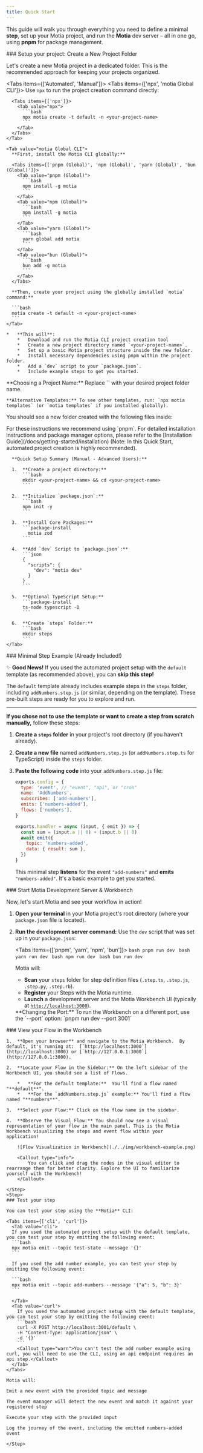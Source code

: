 ```yaml
---
title: Quick Start
---
```


This guide will walk you through everything you need to define a minimal **step**, set up your Motia project, and run the **Motia** dev server – all in one go, using **pnpm** for package management.

<Steps>
  <Step>
  ### Setup your project: Create a New Project Folder

Let's create a new Motia project in a dedicated folder. This is the recommended approach for keeping your projects organized.

  <Tabs items={['Automated', 'Manual']}>
<Tab value="Automated">
  <Tabs items={['npx', 'motia Global CLI']}>
    <Tab value="npx">
      Use `npx` to run the project creation command directly:

      <Tabs items={['npx']}>
        <Tab value="npx">
          ```bash
          npx motia create -t default -n <your-project-name>
          ```
        </Tab>
      </Tabs>
    </Tab>

    <Tab value="motia Global CLI">
      **First, install the Motia CLI globally:**

      <Tabs items={['pnpm (Global)', 'npm (Global)', 'yarn (Global)', 'bun (Global)']}>
        <Tab value="pnpm (Global)">
          ```bash
          npm install -g motia
          ```
        </Tab>
        <Tab value="npm (Global)">
          ```bash
          npm install -g motia
          ```
        </Tab>
        <Tab value="yarn (Global)">
          ```bash
          yarn global add motia
          ```
        </Tab>
        <Tab value="bun (Global)">
          ```bash
          bun add -g motia
          ```
        </Tab>
      </Tabs>

      **Then, create your project using the globally installed `motia` command:**

      ```bash
      motia create -t default -n <your-project-name>
      ```
    </Tab>

  </Tabs>

    *   **This will**:
        *   Download and run the Motia CLI project creation tool
        *   Create a new project directory named `<your-project-name>`.
        *   Set up a basic Motia project structure inside the new folder.
        *   Install necessary dependencies using pnpm within the project folder.
        *   Add a `dev` script to your `package.json`.
        *   Include example steps to get you started.

  <Callout type="info">
    **Choosing a Project Name:** Replace `<your-project-name>` with your desired project folder name.

    **Alternative Templates:** To see other templates, run: `npx motia templates` (or `motia templates` if you installed globally).

  </Callout>

You should see a new folder created with the following files inside:

  <Files>
    <Folder name="steps" defaultOpen>
      <File name="one.step.ts" />
      <File name="two.step.ts" />
      <File name="api.step.ts" />
    </Folder>
    <File name="package.json" />
  </Files>
</Tab>
    <Tab value="Manual">
      <Callout>For these instructions we recommend using `pnpm`. For detailed installation instructions and package manager options, please refer to the [Installation Guide](/docs/getting-started/installation) (Note: In this Quick Start, automated project creation is highly recommended).</Callout>

      **Quick Setup Summary (Manual - Advanced Users):**

      1.  **Create a project directory:**
          ```bash
          mkdir <your-project-name> && cd <your-project-name>
          ```

      2.  **Initialize `package.json`:**
          ```bash
          npm init -y
          ```

      3.  **Install Core Packages:**
          ```package-install
            motia zod
          ```

      4.  **Add `dev` Script to `package.json`:**
          ```json
          {
            "scripts": {
              "dev": "motia dev"
            }
          }
          ```

      5.  **Optional TypeScript Setup:**
          ```package-install
          ts-node typescript -D
          ```

      6.  **Create `steps` Folder:**
          ```bash
          mkdir steps
          ```
    </Tab>

  </Tabs>

  </Step>
  <Step>
  ### Minimal Step Example (Already Included!)

✨ **Good News!** If you used the automated project setup with the `default` template (as recommended above), you can **skip this step!**

The `default` template already includes example steps in the `steps` folder, including `addNumbers.step.js` (or similar, depending on the template). These pre-built steps are ready for you to explore and run.

---

**If you chose not to use the template or want to create a step from scratch manually,** follow these steps:

1.  **Create a `steps` folder** in your project's root directory (if you haven't already).

2.  **Create a new file** named `addNumbers.step.js` (or `addNumbers.step.ts` for TypeScript) inside the `steps` folder.

    <Files>
      <Folder name="steps" defaultOpen>
        <File name="addNumbers.step.js" />
      </Folder>
    </Files>

3.  **Paste the following code** into your `addNumbers.step.js` file:

    ```javascript
    exports.config = {
      type: 'event', // "event", "api", or "cron"
      name: 'AddNumbers',
      subscribes: ['add-numbers'],
      emits: ['numbers-added'],
      flows: ['numbers'],
    }

    exports.handler = async (input, { emit }) => {
      const sum = (input.a || 0) + (input.b || 0)
      await emit({
        topic: 'numbers-added',
        data: { result: sum },
      })
    }
    ```

    This minimal step **listens** for the event `"add-numbers"` and **emits** `"numbers-added"`. It's a basic example to get you started.

  </Step>
  <Step>
  ### Start Motia Development Server & Workbench

Now, let's start Motia and see your workflow in action!

1.  **Open your terminal** in your Motia project's root directory (where your `package.json` file is located).

2.  **Run the development server command:** Use the `dev` script that was set up in your `package.json`:

    <Tabs items={['pnpm', 'yarn', 'npm', 'bun']}>
      <Tab value="pnpm">```bash pnpm run dev ```</Tab>
      <Tab value="yarn">```bash yarn run dev ```</Tab>
      <Tab value="npm">```bash npm run dev ```</Tab>
      <Tab value="bun">```bash bun run dev ```</Tab>
    </Tabs>

    Motia will:

    - **Scan** your `steps` folder for step definition files (`.step.ts`, `.step.js`, `.step.py`, `.step.rb`).
    - **Register** your Steps with the Motia runtime.
    - **Launch** a development server and the Motia Workbench UI (typically at [`http://localhost:3000`](http://localhost:3000)).

    <Callout type="info">
      **Changing the Port:** To run the Workbench on a different port, use the `--port` option: `pnpm run dev --port
      3001`
    </Callout>

  </Step>
  <Step>
    ### View your Flow in the Workbench

    1.  **Open your browser** and navigate to the Motia Workbench.  By default, it's running at:  [`http://localhost:3000`](http://localhost:3000) or [`http://127.0.0.1:3000`](http://127.0.0.1:3000).

    2.  **Locate your Flow in the Sidebar:** On the left sidebar of the Workbench UI, you should see a list of Flows.

        *   **For the default template:**  You'll find a flow named "**default**".
        *   **For the `addNumbers.step.js` example:** You'll find a flow named "**numbers**".

    3.  **Select your Flow:** Click on the flow name in the sidebar.

    4.  **Observe the Visual Flow:** You should now see a visual representation of your flow in the main panel. This is the Motia Workbench visualizing the steps and event flow within your application!

        ![Flow Visualization in Workbench](./../img/workbench-example.png)

        <Callout type="info">
            You can click and drag the nodes in the visual editor to rearrange them for better clarity. Explore the UI to familiarize yourself with the Workbench!
        </Callout>

    </Step>
    <Step>
    ### Test your step

    You can test your step using the **Motia** CLI:

    <Tabs items={['cli', 'curl']}>
      <Tab value='cli'>
      If you used the automated project setup with the default template, you can test your step by emitting the following event:
      ```bash
      npx motia emit --topic test-state --message '{}'
      ```

      If you used the add number example, you can test your step by emitting the following event:

      ```bash
      npx motia emit --topic add-numbers --message '{"a": 5, "b": 3}'
      ```

      </Tab>
      <Tab value='curl'>
        If you used the automated project setup with the default template, you can test your step by emitting the following event:
        ```bash
        curl -X POST http://localhost:3001/default \
        -H "Content-Type: application/json" \
        -d '{}'
        ```
        <Callout type="warn">You can't test the add number example using curl, you will need to use the CLI, using an api endpoint requires an api step.</Callout>
      </Tab>
    </Tabs>

    Motia will:

    Emit a new event with the provided topic and message

    The event manager will detect the new event and match it against your registered step

    Execute your step with the provided input

    Log the journey of the event, including the emitted numbers-added event

    </Step>

</Steps>
